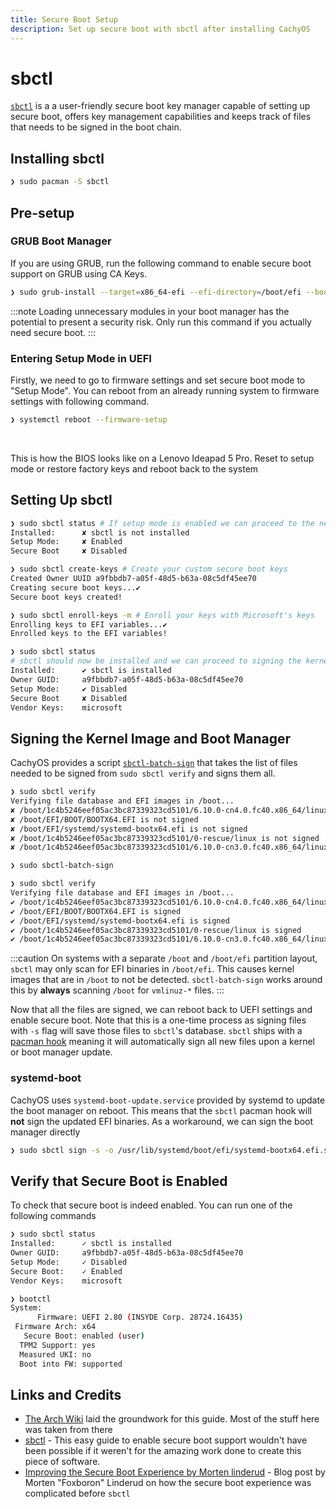 ```yaml
---
title: Secure Boot Setup
description: Set up secure boot with sbctl after installing CachyOS
---
```



# sbctl

[`sbctl`](https://github.com/Foxboron/sbctl) is a a user-friendly secure boot key manager capable of setting up secure boot,
offers key management capabilities and keeps track of files that needs to be signed in the boot chain.

## Installing sbctl

```bash
❯ sudo pacman -S sbctl
```

## Pre-setup

### GRUB Boot Manager

If you are using GRUB, run the following command to enable secure boot support on GRUB using CA Keys.

```bash
❯ sudo grub-install --target=x86_64-efi --efi-directory=/boot/efi --bootloader-id=cachyos --modules="tpm" --disable-shim-lock
```

:::note
Loading unnecessary modules in your boot manager has the potential to present a security risk.
Only run this command if you actually need secure boot.
:::

### Entering Setup Mode in UEFI
Firstly, we need to go to firmware settings and set secure boot mode to "Setup Mode". You can reboot from an
already running system to firmware settings with following command.

```bash
❯ systemctl reboot --firmware-setup
```

<br />
<ImageComponent imgsrc={import('~/assets/images/ideapad-bios-secure-boot.jpg')} />

This is how the BIOS looks like on a Lenovo Ideapad 5 Pro. Reset to setup mode or restore factory keys and reboot back
to the system

## Setting Up sbctl

```bash
❯ sudo sbctl status # If setup mode is enabled we can proceed to the next step
Installed:      ✘ sbctl is not installed
Setup Mode:     ✘ Enabled
Secure Boot     ✘ Disabled

❯ sudo sbctl create-keys # Create your custom secure boot keys
Created Owner UUID a9fbbdb7-a05f-48d5-b63a-08c5df45ee70
Creating secure boot keys...✔
Secure boot keys created!

❯ sudo sbctl enroll-keys -m # Enroll your keys with Microsoft's keys
Enrolling keys to EFI variables...✔
Enrolled keys to the EFI variables!

❯ sudo sbctl status
# sbctl should now be installed and we can proceed to signing the kernel images and boot manager
Installed:      ✔ sbctl is installed
Owner GUID:     a9fbbdb7-a05f-48d5-b63a-08c5df45ee70
Setup Mode:     ✔ Disabled
Secure Boot     ✘ Disabled
Vendor Keys:    microsoft
```

## Signing the Kernel Image and Boot Manager

CachyOS provides a script [`sbctl-batch-sign`](https://github.com/CachyOS/CachyOS-Settings/blob/master/usr/bin/sbctl-batch-sign)
that takes the list of files needed to be signed from `sudo sbctl verify` and signs them all.

```bash
❯ sudo sbctl verify
Verifying file database and EFI images in /boot...
✘ /boot/1c4b5246eef05ac3bc87339323cd5101/6.10.0-cn4.0.fc40.x86_64/linux is not signed
✘ /boot/EFI/BOOT/BOOTX64.EFI is not signed
✘ /boot/EFI/systemd/systemd-bootx64.efi is not signed
✘ /boot/1c4b5246eef05ac3bc87339323cd5101/0-rescue/linux is not signed
✘ /boot/1c4b5246eef05ac3bc87339323cd5101/6.10.0-cn3.0.fc40.x86_64/linux is not signed

❯ sudo sbctl-batch-sign

❯ sudo sbctl verify
Verifying file database and EFI images in /boot...
✔ /boot/1c4b5246eef05ac3bc87339323cd5101/6.10.0-cn4.0.fc40.x86_64/linux is signed
✔ /boot/EFI/BOOT/BOOTX64.EFI is signed
✔ /boot/EFI/systemd/systemd-bootx64.efi is signed
✔ /boot/1c4b5246eef05ac3bc87339323cd5101/0-rescue/linux is signed
✔ /boot/1c4b5246eef05ac3bc87339323cd5101/6.10.0-cn3.0.fc40.x86_64/linux is signed
```

:::caution
On systems with a separate `/boot` and `/boot/efi` partition layout, `sbctl` may only scan for EFI binaries in `/boot/efi`.
This causes kernel images that are in `/boot` to not be detected. `sbctl-batch-sign` works around this by **always** scanning
`/boot` for `vmlinuz-*` files.
:::

Now that all the files are signed, we can reboot back to UEFI settings and enable secure boot.
Note that this is a one-time process as signing files with `-s` flag will save those files to `sbctl`'s database.
`sbctl` ships with a [pacman hook](https://wiki.archlinux.org/title/Pacman_hook) meaning it will automatically
sign all new files upon a kernel or boot manager update.

### systemd-boot

CachyOS uses `systemd-boot-update.service` provided by systemd to update the boot manager on reboot. This means that the `sbctl`
pacman hook will **not** sign the updated EFI binaries. As a workaround, we can sign the boot manager directly

```sh
❯ sudo sbctl sign -s -o /usr/lib/systemd/boot/efi/systemd-bootx64.efi.signed /usr/lib/systemd/boot/efi/systemd-bootx64.efi
```

## Verify that Secure Boot is Enabled

To check that secure boot is indeed enabled. You can run one of the following commands

```bash
❯ sudo sbctl status
Installed:      ✓ sbctl is installed
Owner GUID:     a9fbbdb7-a05f-48d5-b63a-08c5df45ee70
Setup Mode:     ✓ Disabled
Secure Boot:    ✓ Enabled
Vendor Keys:    microsoft

❯ bootctl
System:
      Firmware: UEFI 2.80 (INSYDE Corp. 28724.16435)
 Firmware Arch: x64
   Secure Boot: enabled (user)
  TPM2 Support: yes
  Measured UKI: no
  Boot into FW: supported
```

## Links and Credits

- [The Arch Wiki](https://wiki.archlinux.org/title/Unified_Extensible_Firmware_Interface/Secure_Boot#Assisted_process_with_sbctl)
laid the groundwork for this guide. Most of the stuff here was taken from there
- [sbctl](https://github.com/Foxboron/sbctl) - This easy guide to enable secure boot support wouldn't have been possible if it weren't
for the amazing work done to create this piece of software.
- [Improving the Secure Boot Experience by Morten linderud](https://linderud.dev/blog/improving-the-secure-boot-user-experience/) - Blog post by Morten
"Foxboron" Linderud on how the secure boot experience was complicated before `sbctl`




